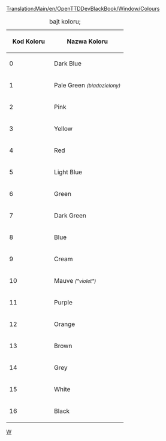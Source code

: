 [[Translation:Main/en/OpenTTDDevBlackBook/Window/Colours]] {{en/-}}
<!--{{en/DevDoc}}-->{{pl/Rozwój}}

{|
|+bajt koloru;
!&nbsp;&nbsp;Kod Koloru&nbsp;&nbsp;!!&nbsp;&nbsp;Nazwa Koloru&nbsp;&nbsp;
|-
|0||Dark Blue
|-
|1||Pale Green <small>''(bladozielony)''</small>
|-
|2||Pink
|-
|3||Yellow
|-
|4||Red
|-
|5||Light Blue
|-
|6||Green
|-
|7||Dark Green
|-
|8||Blue
|-
|9||Cream
|-
|10||Mauve <small>''("violet")''</small>
|-
|11||Purple
|-
|12||Orange
|-
|13||Brown
|-
|14||Grey
|-
|15||White
|-
|16||Black
|}

<!--[[Category:en/OpenTTDDevBlackBook|W]]--> [[Category:pl/OpenTTDDevBlackBook|W]]